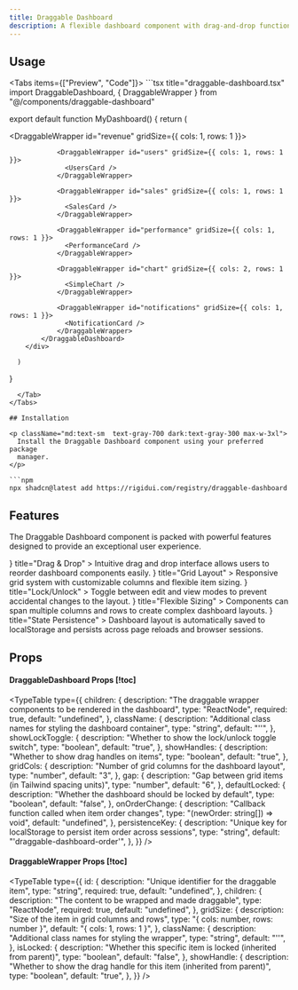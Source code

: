 ```yaml
---
title: Draggable Dashboard
description: A flexible dashboard component with drag-and-drop functionality for rearranging layout items.
---
```



## Usage


<Tabs items={["Preview", "Code"]}>
  <Tab value="Preview">
    <DraggableDashboardPreview />
  </Tab>
  <Tab value="Code">
    ```tsx title="draggable-dashboard.tsx"
import DraggableDashboard, { DraggableWrapper } from "@/components/draggable-dashboard"

export default function MyDashboard() {
      return (
          <div className="w-full max-w-4xl mx-auto">
            <DraggableDashboard
              showLockToggle={true}
              showHandles={true}
              gridCols={3}
              gap={4}
              defaultLocked={false}
              persistenceKey="my-dashboard"
            >
                <DraggableWrapper id="revenue" gridSize={{ cols: 1, rows: 1 }}>
                  <RevenueCard />
                </DraggableWrapper>

                <DraggableWrapper id="users" gridSize={{ cols: 1, rows: 1 }}>
                  <UsersCard />
                </DraggableWrapper>

                <DraggableWrapper id="sales" gridSize={{ cols: 1, rows: 1 }}>
                  <SalesCard />
                </DraggableWrapper>

                <DraggableWrapper id="performance" gridSize={{ cols: 1, rows: 1 }}>
                  <PerformanceCard />
                </DraggableWrapper>

                <DraggableWrapper id="chart" gridSize={{ cols: 2, rows: 1 }}>
                  <SimpleChart />
                </DraggableWrapper>

                <DraggableWrapper id="notifications" gridSize={{ cols: 1, rows: 1 }}>
                  <NotificationCard />
                </DraggableWrapper>
            </DraggableDashboard>
        </div>

      )

}

````
  </Tab>
</Tabs>

## Installation

<p className="md:text-sm  text-gray-700 dark:text-gray-300 max-w-3xl">
  Install the Draggable Dashboard component using your preferred package
  manager.
</p>

```npm
npx shadcn@latest add https://rigidui.com/registry/draggable-dashboard
````

## Features


<p className="md:text-sm mb-4!  text-gray-700 dark:text-gray-300 max-w-3xl">
  The Draggable Dashboard component is packed with powerful features designed to
  provide an exceptional user experience.
</p>

<Cards>
  <Card
    icon={
      <svg
        className="h-6 w-6 text-indigo-600 dark:text-indigo-400"
        fill="none"
        viewBox="0 0 24 24"
        stroke="currentColor"
      >
        <path
          strokeLinecap="round"
          strokeLinejoin="round"
          strokeWidth={2}
          d="M7 16V4m0 0L3 8m4-4l4 4m6 0v12m0 0l4-4m-4 4l-4-4"
        />
      </svg>
    }
    title="Drag & Drop"
  >
    Intuitive drag and drop interface allows users to reorder dashboard
    components easily.
  </Card>
  <Card
    icon={
      <svg
        className="h-6 w-6 text-indigo-600 dark:text-indigo-400"
        fill="none"
        viewBox="0 0 24 24"
        stroke="currentColor"
      >
        <path
          strokeLinecap="round"
          strokeLinejoin="round"
          strokeWidth={2}
          d="M12 6V4m0 2a2 2 0 100 4m0-4a2 2 0 110 4m-6 8a2 2 0 100-4m0 4a2 2 0 100 4m0-4v2m0-6V4m6 6v10m6-2a2 2 0 100-4m0 4a2 2 0 100 4m0-4v2m0-6V4"
        />
      </svg>
    }
    title="Grid Layout"
  >
    Responsive grid system with customizable columns and flexible item sizing.
  </Card>
  <Card
    icon={
      <svg
        className="h-6 w-6 text-indigo-600 dark:text-indigo-400"
        fill="none"
        viewBox="0 0 24 24"
        stroke="currentColor"
      >
        <path
          strokeLinecap="round"
          strokeLinejoin="round"
          strokeWidth={2}
          d="M12 15v2m-6 4h12a2 2 0 002-2v-6a2 2 0 00-2-2H6a2 2 0 00-2 2v6a2 2 0 002 2zm10-10V7a4 4 0 00-8 0v4h8z"
        />
      </svg>
    }
    title="Lock/Unlock"
  >
    Toggle between edit and view modes to prevent accidental changes to the
    layout.
  </Card>
  <Card
    icon={
      <svg
        className="h-6 w-6 text-indigo-600 dark:text-indigo-400"
        fill="none"
        viewBox="0 0 24 24"
        stroke="currentColor"
      >
        <path
          strokeLinecap="round"
          strokeLinejoin="round"
          strokeWidth={2}
          d="M4 5a1 1 0 011-1h14a1 1 0 011 1v2a1 1 0 01-1 1H5a1 1 0 01-1-1V5zM4 13a1 1 0 011-1h6a1 1 0 011 1v6a1 1 0 01-1 1H5a1 1 0 01-1-1v-6zM16 13a1 1 0 011-1h2a1 1 0 011 1v6a1 1 0 01-1 1h-2a1 1 0 01-1-1v-6z"
        />
      </svg>
    }
    title="Flexible Sizing"
  >
    Components can span multiple columns and rows to create complex dashboard
    layouts.
  </Card>
  <Card
    icon={
      <svg
        className="h-6 w-6 text-indigo-600 dark:text-indigo-400"
        fill="none"
        viewBox="0 0 24 24"
        stroke="currentColor"
      >
        <path
          strokeLinecap="round"
          strokeLinejoin="round"
          strokeWidth={2}
          d="M8 7V3m8 4V3m-9 8h10M5 21h14a2 2 0 002-2V7a2 2 0 00-2-2H5a2 2 0 00-2 2v12a2 2 0 002 2z"
        />
      </svg>
    }
    title="State Persistence"
  >
    Dashboard layout is automatically saved to localStorage and persists across
    page reloads and browser sessions.
  </Card>
</Cards>

## Props

#### DraggableDashboard Props [!toc]

<TypeTable
  type={{
    children: {
      description:
        "The draggable wrapper components to be rendered in the dashboard",
      type: "ReactNode",
      required: true,
      default: "undefined",
    },
    className: {
      description: "Additional class names for styling the dashboard container",
      type: "string",
      default: "''",
    },
    showLockToggle: {
      description: "Whether to show the lock/unlock toggle switch",
      type: "boolean",
      default: "true",
    },
    showHandles: {
      description: "Whether to show drag handles on items",
      type: "boolean",
      default: "true",
    },
    gridCols: {
      description: "Number of grid columns for the dashboard layout",
      type: "number",
      default: "3",
    },
    gap: {
      description: "Gap between grid items (in Tailwind spacing units)",
      type: "number",
      default: "6",
    },
    defaultLocked: {
      description: "Whether the dashboard should be locked by default",
      type: "boolean",
      default: "false",
    },
    onOrderChange: {
      description: "Callback function called when item order changes",
      type: "(newOrder: string[]) => void",
      default: "undefined",
    },
    persistenceKey: {
      description:
        "Unique key for localStorage to persist item order across sessions",
      type: "string",
      default: "'draggable-dashboard-order'",
    },
  }}
/>

#### DraggableWrapper Props [!toc]

<TypeTable
  type={{
    id: {
      description: "Unique identifier for the draggable item",
      type: "string",
      required: true,
      default: "undefined",
    },
    children: {
      description: "The content to be wrapped and made draggable",
      type: "ReactNode",
      required: true,
      default: "undefined",
    },
    gridSize: {
      description: "Size of the item in grid columns and rows",
      type: "{ cols: number, rows: number }",
      default: "{ cols: 1, rows: 1 }",
    },
    className: {
      description: "Additional class names for styling the wrapper",
      type: "string",
      default: "''",
    },
    isLocked: {
      description:
        "Whether this specific item is locked (inherited from parent)",
      type: "boolean",
      default: "false",
    },
    showHandle: {
      description:
        "Whether to show the drag handle for this item (inherited from parent)",
      type: "boolean",
      default: "true",
    },
  }}
/>

